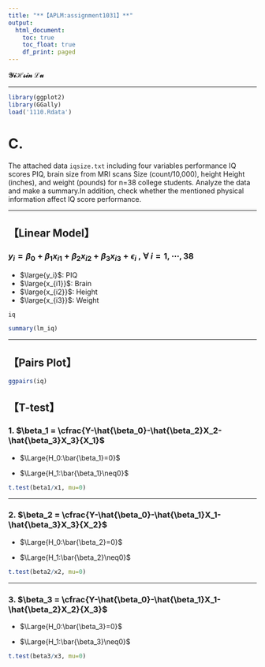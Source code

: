 ```yaml
---
title: "**【APLM:assignment1031】**"
output: 
  html_document:
    toc: true
    toc_float: true
    df_print: paged
---
```


**$\mathcal{YiHsin}\;\mathcal{Lu}$**

****

```r
library(ggplot2)
library(GGally)
load('1110.Rdata')
```

# **C. **

The attached data `iqsize.txt` including four variables performance IQ scores PIQ, brain size from MRI scans Size (count/10,000), height Height (inches), and weight (pounds) for n=38 college students. Analyze the data and make a summary.In addition, check whether the mentioned physical information affect IQ score performance.

****

## **【Linear Model】**

### $y_i=\beta_0+\beta_1x_{i1}+\beta_2x_{i2}+\beta_3x_{i3}+\epsilon_i\;,\;\forall\; i=1,\cdots,38$

* $\large{y_i}$: PIQ
* $\large{x_{i1}}$: Brain
* $\large{x_{i2}}$: Height
* $\large{x_{i3}}$: Weight


```r
iq
```

```r
summary(lm_iq)
```

****

## **【Pairs Plot】**

```r
ggpairs(iq)
```

## **【T-test】**

### **1. $\beta_1 = \cfrac{Y-\hat{\beta_0}-\hat{\beta_2}X_2-\hat{\beta_3}X_3}{X_1}$**

* $\Large{H_0:\bar{\beta_1}=0}$


* $\Large{H_1:\bar{\beta_1}\neq0}$

```r
t.test(beta1/x1, mu=0)
```

****

### **2. $\beta_2 = \cfrac{Y-\hat{\beta_0}-\hat{\beta_1}X_1-\hat{\beta_3}X_3}{X_2}$**

* $\Large{H_0:\bar{\beta_2}=0}$


* $\Large{H_1:\bar{\beta_2}\neq0}$

```r
t.test(beta2/x2, mu=0)
```

****

### **3. $\beta_3 = \cfrac{Y-\hat{\beta_0}-\hat{\beta_1}X_1-\hat{\beta_2}X_2}{X_3}$**

* $\Large{H_0:\bar{\beta_3}=0}$


* $\Large{H_1:\bar{\beta_3}\neq0}$

```r
t.test(beta3/x3, mu=0)
```